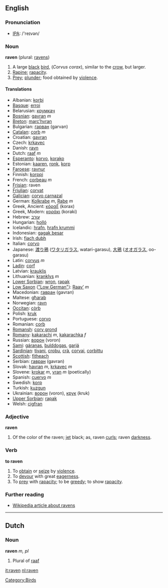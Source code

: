 ==English==
=== Pronunciation ===
*[[w:IPA|IPA]]: /'reɪvən/

=== Noun ===
'''raven''' (plural: [[ravens]])

#A large [[black]] [[bird]], (''Corvus corax''), similar to the [[crow]], but larger.
#[[Rapine]]; [[rapacity]].
#[[Prey]]; [[plunder]]; food obtained by [[violence]].

==== Translations ====
*Albanian: [[korbi]]
*[[Basque]]: [[erroi]]
*Belarusian: [[крумкач]]
*[[Bosnian]]: [[gavran]] ''m''
*[[Breton]]: [[marc’hvran]]
*Bulgarian: [[гарван]] (garvan)
*[[Catalan]]: [[corb]] ''m''
*Croatian: [[gavran]]
*Czech: [[krkavec]]
*Danish: [[ravn]]
*Dutch: [[raaf]] ''m''
*[[Esperanto]]: [[korvo]], [[korako]]
*Estonian: [[kaaren]], [[ronk]], [[korp]]
*[[Faroese]]: [[ravnur]]
*Finnish: [[korppi]]
*French: [[corbeau]] ''m''
*[[Frisian]]: raven
*[[Friulian]]: [[corvat]]
*[[Galician]]: [[corvo carnazal]]
*German: [[Kolkrabe]] ''m'', [[Rabe]] ''m''
*Greek, Ancient: [[κόραξ]] (korax)
*Greek, Modern: [[κοράκι]] (koraki)
*Hebrew: [[עורב]]
*Hungarian: [[holló]]
*Icelandic: [[hrafn]], [[hrafn krummi]]
*Indonesian: [[gagak besar]]
*Irish: [[fiach dubh]]
*Italian: [[corvo]]
*Japanese: [[渡り鴉]] ([[ワタリガラス]], watari-garasu), [[大鴉]] ([[オオガラス]], oo-garasu)
*Latin: [[corvus]] ''m''
*[[Ladin]]: [[corf]]
*Latvian: [[krauklis]]
*Lithuanian: [[kranklys]] ''m''
*[[Lower Sorbian]]: [[wron]], [[rapak]]
*[[Low Saxon]] ([["Low German"]]): [[Raav’]] ''m''
*Macedonian: [[гавран]] (gavran)
*Maltese: [[għarab]]
*Norwegian: [[ravn]]
*[[Occitan]]: [[còrb]]
*Polish: [[kruk]]
*Portuguese: [[corvo]]
*Romanian: [[corb]]
*[[Romansh]]: [[corv grond]]
*[[Romany]]: [[kakarachi]] ''m'', [[kakarachka]] ''f''
*Russian: [[ворон]] (voron)
*[[Sami]]: [[gáranas]], [[bulddogas]], [[garjá]]
*[[Sardinian]]: [[tivani]], [[crobu]], [[crà]], [[corvai]], [[corbittu]]
*[[Scottish]]: [[fitheach]]
*Serbian: [[гавран]] (gavran)
*Slovak: [[havran#Slovak|havran]] ''m'', [[krkavec]] ''m''
*Slovene: [[krokar]] ''m'', [[vran]] ''m'' (poetically)
*Spanish: [[cuervo]] ''m''
*Swedish: [[korp]]
*Turkish: [[kuzgun]]
*Ukrainian: [[ворон]] (voron), [[крук]] (kruk)
*[[Upper Sorbian]]: [[rapak]]
*Welsh: [[cigfran]]

=== Adjective ===
'''raven'''

#Of the color of the raven; [[jet]] black; as, raven [[curl]]s; raven [[darkness]].

=== Verb ===
'''to raven'''

#To [[obtain]] or [[seize]] by [[violence]].
#To [[devour]] with great [[eagerness]].
#To [[prey]] with [[rapacity]]; to be [[greedy]]; to show [[rapacity]].

===Further reading===
*[[w:raven|Wikipedia article about ravens]]

----

==Dutch==

=== Noun ===
'''raven''' ''m, pl''

#Plural of [[raaf]]

[[Category:Birds]]

[[it:raven]]
[[nl:raven]]